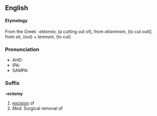 ==English==
====Etymology====
From the Greek ''-ektomia'', (a cutting out of), from ''ektemnein'', (to cut out0, from ''ek'', (out) + ''temnein'', (to cut)

===Pronunciation===
*AHD:
*IPA:
*SAMPA:

===Suffix===
'''-ectomy'''
# [[excision]] of
# ''Med.'' Surgical removal of